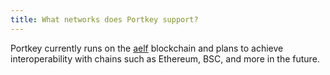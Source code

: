 ```yaml
---
title: What networks does Portkey support?
---
```


Portkey currently runs on the <u>aelf</u> blockchain and plans to achieve interoperability with chains such as Ethereum, BSC, and more in the future.
